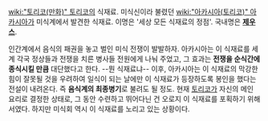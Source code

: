 [[wiki:"토리코(만화)" 토리코]]의 식재료. 미식신이라 불렸던 [[wiki:"아카시아(토리코)" 아카시아]]가 미식계에서 발견한 식재료. 
이명은 '세상 모든 식재료의 정점'. 국내명은 '''[[제우스]]'''.

인간계에서 음식의 패권을 놓고 벌인 미식 전쟁이 발발하자. 아카시아는 이 식재료를 세계 각국 정상들과 전쟁을 치른 병사들 전원에게 나눠 주었고, 그 효과는 '''전쟁을 순식간에 종식시킬 만큼''' 대단했다고 한다. --뭔 식재료냐-- 이후, 아카시아는 이 식재료의 막강한 힘이 잘못될 것을 우려하여 일식이 되는 날에만 이 식재료가 등장하도록 봉인을 했다는 전설이 내려온다. 즉 '''음식계의 최종병기'''로 불려도 될 정도. 현재 [[토리코(주인공)|토리코]]가 자신의 메인 요리로 결정한 상태로, 그 동안 수련하고 뛰어다닌 건 오로지 이 식재료를 포획하기 위해서였다. 하지만 미식회 역시 이 식재료를 노리고 있는 상황이다. 
